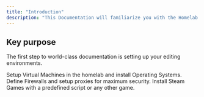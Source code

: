 ```yaml
---
title: "Introduction"
description: "This Documentation will familiarize you with the Homelab. This setup runs on Proxmox Virtual Environment (VE) v8.3, a powerful open-source platform for virtualization and containerization."
---
```


## Key purpose

The first step to world-class documentation is setting up your editing environments.

<CardGroup cols="2">
  <Card title="VM Configuration" icon="server" href="/setup/linux">
    Setup Virtual Machines in the homelab and install Operating Systems.
  </Card>
  <Card title="Network Configuration" icon="network-wired" href="/networking/cloudflare">
    Define Firewalls and setup proxies for maximum security.
  </Card>
  <Card title="Gaming Setup" icon="gamepad" href="/systems/steam">
    Install Steam Games with a predefined script or any other game.
  </Card>
</CardGroup>